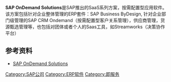 {{mergeto|SAP}}

'''SAP OnDemand Solutions'''是SAP推出的SaaS系列方案，按需配置型应用软件。该方案包括针对企业整体管理的ERP套件：SAP Business ByDesign,  针对企业部门级管理的SAP CRM Ondemand（按需配置型客户关系管理），供应商管理，货源甄选管理等，也包括对团体或者个人的Saas工具，如Streamworks（决策协作平台）

==参考资料==
*[http://www.ondemand.com SAP OnDemand Solutions]{{Wayback|url=http://www.ondemand.com/ |date=20120507062036 }}

[[Category:SAP公司|Category:SAP公司]]
[[Category:ERP软件|Category:ERP软件]]
[[Category:即服务|Category:即服务]]